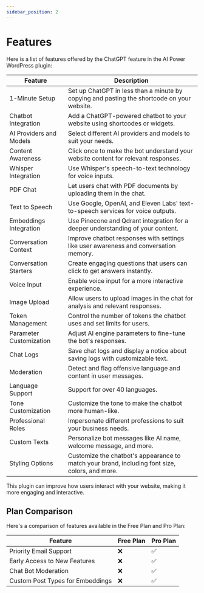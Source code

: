 ```yaml
---
sidebar_position: 2
---
```


# Features

Here is a list of features offered by the ChatGPT feature in the AI Power WordPress plugin:

| Feature                   | Description |
|---------------------------|-------------|
| 1-Minute Setup            | Set up ChatGPT in less than a minute by copying and pasting the shortcode on your website. |
| Chatbot Integration       | Add a ChatGPT-powered chatbot to your website using shortcodes or widgets. |
| AI Providers and Models   | Select different AI providers and models to suit your needs. |
| Content Awareness         | Click once to make the bot understand your website content for relevant responses. |
| Whisper Integration       | Use Whisper's speech-to-text technology for voice inputs. |
| PDF Chat                  | Let users chat with PDF documents by uploading them in the chat. |
| Text to Speech            | Use Google, OpenAI, and Eleven Labs' text-to-speech services for voice outputs. |
| Embeddings Integration    | Use Pinecone and Qdrant integration for a deeper understanding of your content. |
| Conversation Context      | Improve chatbot responses with settings like user awareness and conversation memory. |
| Conversation Starters     | Create engaging questions that users can click to get answers instantly. |
| Voice Input               | Enable voice input for a more interactive experience. |
| Image Upload              | Allow users to upload images in the chat for analysis and relevant responses. |
| Token Management          | Control the number of tokens the chatbot uses and set limits for users. |
| Parameter Customization   | Adjust AI engine parameters to fine-tune the bot's responses. |
| Chat Logs                 | Save chat logs and display a notice about saving logs with customizable text. |
| Moderation                | Detect and flag offensive language and content in user messages. |
| Language Support          | Support for over 40 languages. |
| Tone Customization        | Customize the tone to make the chatbot more human-like. |
| Professional Roles        | Impersonate different professions to suit your business needs. |
| Custom Texts              | Personalize bot messages like AI name, welcome message, and more. |
| Styling Options           | Customize the chatbot's appearance to match your brand, including font size, colors, and more. |

This plugin can improve how users interact with your website, making it more engaging and interactive.

## Plan Comparison

Here's a comparison of features available in the Free Plan and Pro Plan:

| Feature                           | Free Plan | Pro Plan |
|-----------------------------------|-----------|----------|
| Priority Email Support            | ❌        | ✅       |
| Early Access to New Features      | ❌        | ✅       |
| Chat Bot Moderation               | ❌        | ✅       |
| Custom Post Types for Embeddings  | ❌        | ✅       |

